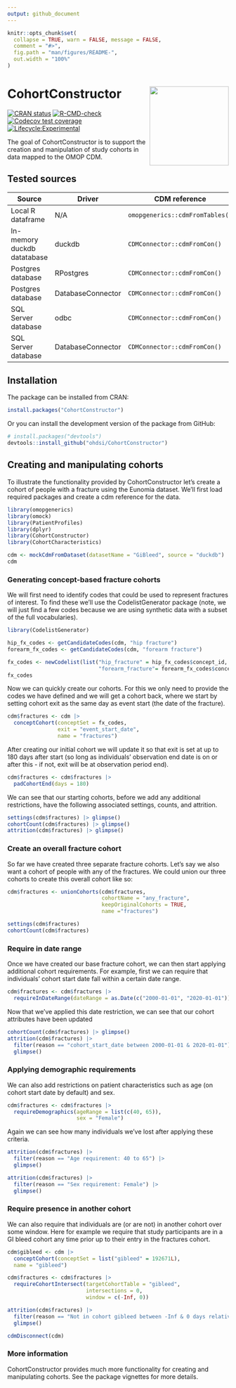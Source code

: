 ```yaml
---
output: github_document
---
```


<!-- README.md is generated from README.Rmd. Please edit that file -->

```r
knitr::opts_chunk$set(
  collapse = TRUE, warn = FALSE, message = FALSE,
  comment = "#>",
  fig.path = "man/figures/README-",
  out.width = "100%"
)
```

# CohortConstructor <img src="man/figures/logo.png" align="right" height="180"/>

<!-- badges: start -->

[![CRAN status](https://www.r-pkg.org/badges/version/CohortConstructor)](https://CRAN.R-project.org/package=CohortConstructor) [![R-CMD-check](https://github.com/OHDSI/CohortConstructor/workflows/R-CMD-check/badge.svg)](https://github.com/OHDSI/CohortConstructor/actions) [![Codecov test coverage](https://codecov.io/gh/OHDSI/CohortConstructor/branch/main/graph/badge.svg)](https://app.codecov.io/gh/OHDSI/CohortConstructor?branch=main) [![Lifecycle:Experimental](https://img.shields.io/badge/Lifecycle-Experimental-339999)](https://lifecycle.r-lib.org/articles/stages.html#experimental)

<!-- badges: end -->

The goal of CohortConstructor is to support the creation and manipulation of study cohorts in data mapped to the OMOP CDM.

## Tested sources

| Source | Driver | CDM reference | Status |
|------------------|------------------|------------------|------------------|
| Local R dataframe | N/A | `omopgenerics::cdmFromTables()` | [![](https://github.com/OHDSI/CohortConstructor/actions/workflows/test-local-omopgenerics.yaml/badge.svg?branch=main)](https://github.com/OHDSI/CohortConstructor/actions/workflows/test-local-omopgenerics.yaml) |
| In-memory duckdb datatabase | duckdb | `CDMConnector::cdmFromCon()` | [![](https://github.com/OHDSI/CohortConstructor/actions/workflows/test-duckdb-CDMConnector.yaml/badge.svg?branch=main)](https://github.com/OHDSI/CohortConstructor/actions/workflows/test-duckdb-CDMConnector.yaml) |
| Postgres database | RPostgres | `CDMConnector::cdmFromCon()` |  |
| Postgres database | DatabaseConnector | `CDMConnector::cdmFromCon()` |  |
| SQL Server database | odbc | `CDMConnector::cdmFromCon()` |  |
| SQL Server database | DatabaseConnector | `CDMConnector::cdmFromCon()` |  |

## Installation

The package can be installed from CRAN:

```r
install.packages("CohortConstructor")
```

Or you can install the development version of the package from GitHub:

```r
# install.packages("devtools")
devtools::install_github("ohdsi/CohortConstructor")
```

## Creating and manipulating cohorts

To illustrate the functionality provided by CohortConstructor let's create a cohort of people with a fracture using the Eunomia dataset. We'll first load required packages and create a cdm reference for the data.

```r
library(omopgenerics)
library(omock)
library(PatientProfiles)
library(dplyr)
library(CohortConstructor)
library(CohortCharacteristics)
```

```r
cdm <- mockCdmFromDataset(datasetName = "GiBleed", source = "duckdb")
cdm
```

### Generating concept-based fracture cohorts

We will first need to identify codes that could be used to represent fractures of interest. To find these we'll use the CodelistGenerator package (note, we will just find a few codes because we are using synthetic data with a subset of the full vocabularies).

```r
library(CodelistGenerator)

hip_fx_codes <- getCandidateCodes(cdm, "hip fracture")
forearm_fx_codes <- getCandidateCodes(cdm, "forearm fracture")

fx_codes <- newCodelist(list("hip_fracture" = hip_fx_codes$concept_id,
                             "forearm_fracture"= forearm_fx_codes$concept_id))
fx_codes
```

Now we can quickly create our cohorts. For this we only need to provide the codes we have defined and we will get a cohort back, where we start by setting cohort exit as the same day as event start (the date of the fracture).

```r
cdm$fractures <- cdm |> 
  conceptCohort(conceptSet = fx_codes, 
                exit = "event_start_date", 
                name = "fractures")
```

After creating our initial cohort we will update it so that exit is set at up to 180 days after start (so long as individuals' observation end date is on or after this - if not, exit will be at observation period end).

```r
cdm$fractures <- cdm$fractures |> 
  padCohortEnd(days = 180)
```

We can see that our starting cohorts, before we add any additional restrictions, have the following associated settings, counts, and attrition.

```r
settings(cdm$fractures) |> glimpse()
cohortCount(cdm$fractures) |> glimpse()
attrition(cdm$fractures) |> glimpse()
```

### Create an overall fracture cohort

So far we have created three separate fracture cohorts. Let's say we also want a cohort of people with any of the fractures. We could union our three cohorts to create this overall cohort like so:

```r
cdm$fractures <- unionCohorts(cdm$fractures,
                              cohortName = "any_fracture", 
                              keepOriginalCohorts = TRUE,
                              name ="fractures")
```

```r
settings(cdm$fractures)
cohortCount(cdm$fractures)
```

### Require in date range

Once we have created our base fracture cohort, we can then start applying additional cohort requirements. For example, first we can require that individuals' cohort start date fall within a certain date range.

```r
cdm$fractures <- cdm$fractures |> 
  requireInDateRange(dateRange = as.Date(c("2000-01-01", "2020-01-01")))
```

Now that we've applied this date restriction, we can see that our cohort attributes have been updated

```r
cohortCount(cdm$fractures) |> glimpse()
attrition(cdm$fractures) |> 
  filter(reason == "cohort_start_date between 2000-01-01 & 2020-01-01") |> 
  glimpse()
```

### Applying demographic requirements

We can also add restrictions on patient characteristics such as age (on cohort start date by default) and sex.

```r
cdm$fractures <- cdm$fractures |> 
  requireDemographics(ageRange = list(c(40, 65)),
                      sex = "Female")
```

Again we can see how many individuals we've lost after applying these criteria.

```r
attrition(cdm$fractures) |> 
  filter(reason == "Age requirement: 40 to 65") |> 
  glimpse()

attrition(cdm$fractures) |> 
  filter(reason == "Sex requirement: Female") |> 
  glimpse()
```

### Require presence in another cohort

We can also require that individuals are (or are not) in another cohort over some window. Here for example we require that study participants are in a GI bleed cohort any time prior up to their entry in the fractures cohort.

```r
cdm$gibleed <- cdm |> 
  conceptCohort(conceptSet = list("gibleed" = 192671L),
  name = "gibleed")

cdm$fractures <- cdm$fractures |> 
  requireCohortIntersect(targetCohortTable = "gibleed",
                         intersections = 0,
                         window = c(-Inf, 0))
```

```r
attrition(cdm$fractures) |> 
  filter(reason == "Not in cohort gibleed between -Inf & 0 days relative to cohort_start_date") |> 
  glimpse()
```

```r
cdmDisconnect(cdm)
```

### More information

CohortConstructor provides much more functionality for creating and manipulating cohorts. See the package vignettes for more details.
